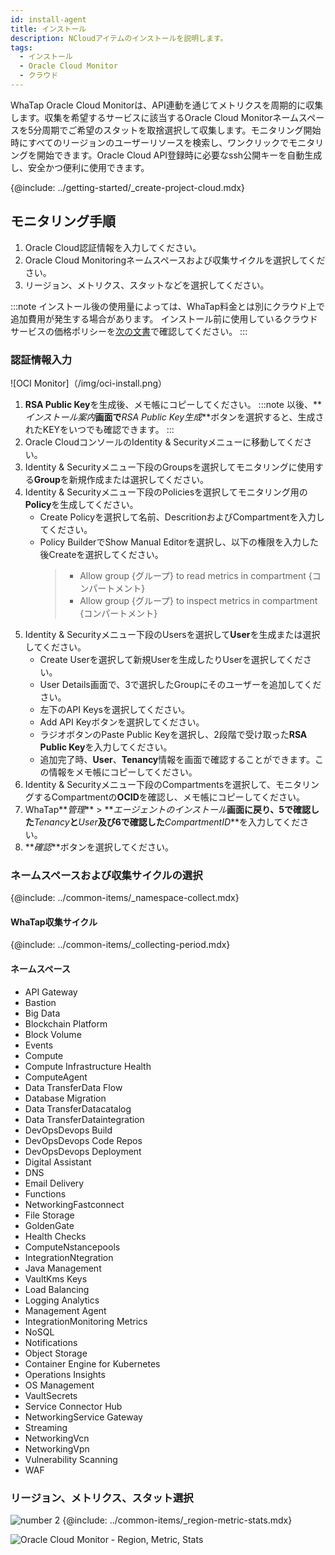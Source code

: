 ```yaml
---
id: install-agent
title: インストール
description: NCloudアイテムのインストールを説明します。
tags:
  - インストール
  - Oracle Cloud Monitor
  - クラウド
---
```



WhaTap Oracle Cloud Monitorは、API連動を通じてメトリクスを周期的に収集します。収集を希望するサービスに該当するOracle Cloud Monitorネームスペースを5分周期でご希望のスタットを取捨選択して収集します。モニタリング開始時にすべてのリージョンのユーザーリソースを検索し、ワンクリックでモニタリングを開始できます。Oracle Cloud API登録時に必要なssh公開キーを自動生成し、安全かつ便利に使用できます。 

{@include: ../getting-started/_create-project-cloud.mdx}

## モニタリング手順

<!-- 
1. 사용자 와탭 콘솔에서 인티그레이션 프로젝트를 Oracle Cloud Monitor 사용 상태로 생성하세요.
-->

1.  Oracle Cloud認証情報を入力してください。
2.  Oracle Cloud Monitoringネームスペースおよび収集サイクルを選択してください。
3.  リージョン、メトリクス、スタットなどを選択してください。

:::note
インストール後の使用量によっては、WhaTap料金とは別にクラウド上で追加費用が発生する場合があります。 インストール前に使用しているクラウドサービスの価格ポリシーを[次の文書](https://www.oracle.com/kr/cloud/price-list/)で確認してください。
:::

### 認証情報入力

![OCI Monitor]（/img/oci-install.png）

1.  **RSA Public Key**を生成後、メモ帳にコピーしてください。 
    :::note
    以後、**_インストール案内_**画面で**_RSA Public Key生成_**ボタンを選択すると、生成されたKEYをいつでも確認できます。
    :::
2.  Oracle CloudコンソールのIdentity & Securityメニューに移動してください。 
3.  Identity & Securityメニュー下段のGroupsを選択してモニタリングに使用する**Group**を新規作成または選択してください。
4.  Identity & Securityメニュー下段のPoliciesを選択してモニタリング用の**Policy**を生成してください。
    -   Create Policyを選択して名前、DescritionおよびCompartmentを入力してください。
    -   Policy BuilderでShow Manual Editorを選択し、以下の権限を入力した後Createを選択してください。
        > -   Allow group {グループ} to read metrics in compartment {コンパートメント}
        > -   Allow group {グループ} to inspect metrics in compartment {コンパートメント}
5.  Identity & Securityメニュー下段のUsersを選択して**User**を生成または選択してください。
    -   Create Userを選択して新規Userを生成したりUserを選択してください。
    -   User Details画面で、3で選択したGroupにそのユーザーを追加してください。
    -   左下のAPI Keysを選択してください。
    -   Add API Keyボタンを選択してください。
    -   ラジオボタンのPaste Public Keyを選択し、2段階で受け取った**RSA Public Key**を入力してください。
    -   追加完了時、**User**、**Tenancy**情報を画面で確認することができます。この情報をメモ帳にコピーしてください。
6.  Identity & Securityメニュー下段のCompartmentsを選択して、モニタリングするCompartmentの**OCID**を確認し、メモ帳にコピーしてください。
7.  WhaTap**_管理_** > **_エージェントのインストール_**画面に戻り、5で確認した**_Tenancy_**と**_User_**及び6で確認した**_CompartmentID_**を入力してください。
8.  **_確認_**ボタンを選択してください。

### ネームスペースおよび収集サイクルの選択

{@include: ../common-items/_namespace-collect.mdx}  

#### WhaTap収集サイクル

{@include: ../common-items/_collecting-period.mdx} 

#### ネームスペース

-   API Gateway
-   Bastion
-   Big Data
-   Blockchain Platform
-   Block Volume
-   Events
-   Compute
-   Compute Infrastructure Health
-   ComputeAgent
-   Data TransferData Flow
-   Database Migration
-   Data TransferDatacatalog
-   Data TransferDataintegration
-   DevOpsDevops Build
-   DevOpsDevops Code Repos
-   DevOpsDevops Deployment
-   Digital Assistant
-   DNS
-   Email Delivery
-   Functions
-   NetworkingFastconnect
-   File Storage
-   GoldenGate
-   Health Checks
-   ComputeNstancepools
-   IntegrationNtegration
-   Java Management
-   VaultKms Keys
-   Load Balancing
-   Logging Analytics
-   Management Agent
-   IntegrationMonitoring Metrics
-   NoSQL
-   Notifications
-   Object Storage
-   Container Engine for Kubernetes
-   Operations Insights
-   OS Management
-   VaultSecrets
-   Service Connector Hub
-   NetworkingService Gateway
-   Streaming
-   NetworkingVcn
-   NetworkingVpn
-   Vulnerability Scanning
-   WAF

### リージョン、メトリクス、スタット選択

![number 2](/img/number-02.png) {@include: ../common-items/_region-metric-stats.mdx} 

![Oracle Cloud Monitor - Region, Metric, Stats](https://img.whatap.io/media/images/oci_region.png)
